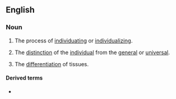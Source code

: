 ==English==
{{wikipedia}}

===Noun===
{{en-noun|~}}

# The process of [[individuating]] or [[individualize|individualizing]].
# {{lb|en|philosophy}} The [[distinction]] of the [[individual]] from the [[general]] or [[universal]].
# {{lb|en|biology}} The [[differentiation]] of tissues.

====Derived terms====
* {{W|Principle of Individuation}}